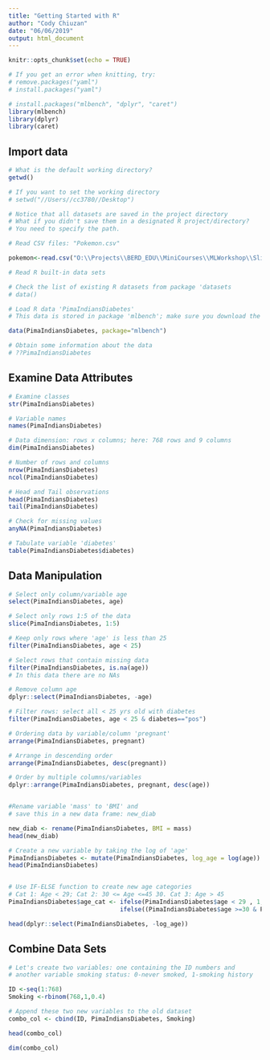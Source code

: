 ---
title: "Getting Started with R"
author: "Cody Chiuzan"
date: "06/06/2019"
output: html_document
---

```{r setup, include=FALSE}
knitr::opts_chunk$set(echo = TRUE)
```

```{r, eval=FALSE}
# If you get an error when knitting, try:
# remove.packages("yaml")
# install.packages("yaml")
```


```{r, echo = T, message = FALSE, warning=FALSE}
# install.packages("mlbench", "dplyr", "caret")
library(mlbench)
library(dplyr)
library(caret)
```


## Import data

```{r}
# What is the default working directory?
getwd()

# If you want to set the working directory
# setwd("//Users//cc3780//Desktop")

# Notice that all datasets are saved in the project directory
# What if you didn't save them in a designated R project/directory?
# You need to specify the path.

# Read CSV files: "Pokemon.csv"

pokemon<-read.csv("O:\\Projects\\BERD_EDU\\MiniCourses\\MLWorkshop\\Slides_Cody\\Pokemon.csv")

# Read R built-in data sets

# Check the list of existing R datasets from package 'datasets
# data()

# Load R data 'PimaIndiansDiabetes'
# This data is stored in package 'mlbench'; make sure you download the package first

data(PimaIndiansDiabetes, package="mlbench")

# Obtain some information about the data
# ??PimaIndiansDiabetes

```

## Examine Data Attributes                               

```{r}
# Examine classes
str(PimaIndiansDiabetes)

# Variable names
names(PimaIndiansDiabetes)    

# Data dimension: rows x columns; here: 768 rows and 9 columns
dim(PimaIndiansDiabetes)

# Number of rows and columns
nrow(PimaIndiansDiabetes)
ncol(PimaIndiansDiabetes)

# Head and Tail observations
head(PimaIndiansDiabetes)
tail(PimaIndiansDiabetes)

# Check for missing values
anyNA(PimaIndiansDiabetes)

# Tabulate variable 'diabetes'
table(PimaIndiansDiabetes$diabetes)

```


## Data Manipulation                    

```{r}
# Select only column/variable age
select(PimaIndiansDiabetes, age)

# Select only rows 1:5 of the data
slice(PimaIndiansDiabetes, 1:5)

# Keep only rows where 'age' is less than 25 
filter(PimaIndiansDiabetes, age < 25)

# Select rows that contain missing data
filter(PimaIndiansDiabetes, is.na(age))
# In this data there are no NAs

# Remove column age 
dplyr::select(PimaIndiansDiabetes, -age)

# Filter rows: select all < 25 yrs old with diabetes
filter(PimaIndiansDiabetes, age < 25 & diabetes=="pos") 

# Ordering data by variable/column 'pregnant'
arrange(PimaIndiansDiabetes, pregnant)

# Arrange in descending order
arrange(PimaIndiansDiabetes, desc(pregnant))

# Order by multiple columns/variables
dplyr::arrange(PimaIndiansDiabetes, pregnant, desc(age))


#Rename variable 'mass' to 'BMI' and 
# save this in a new data frame: new_diab

new_diab <- rename(PimaIndiansDiabetes, BMI = mass)
head(new_diab)

# Create a new variable by taking the log of 'age'
PimaIndiansDiabetes <- mutate(PimaIndiansDiabetes, log_age = log(age))
head(PimaIndiansDiabetes)


# Use IF-ELSE function to create new age categories
# Cat 1: Age < 29; Cat 2: 30 <= Age <=45 30. Cat 3: Age > 45
PimaIndiansDiabetes$age_cat <- ifelse(PimaIndiansDiabetes$age < 29 , 1,
                               ifelse((PimaIndiansDiabetes$age >=30 & PimaIndiansDiabetes$age <= 45), 2, 3))

head(dplyr::select(PimaIndiansDiabetes, -log_age))   
```


## Combine Data Sets                                       
  
```{r}

# Let's create two variables: one containing the ID numbers and
# another variable smoking status: 0-never smoked, 1-smoking history

ID <-seq(1:768)
Smoking <-rbinom(768,1,0.4)

# Append these two new variables to the old dataset
combo_col <- cbind(ID, PimaIndiansDiabetes, Smoking)

head(combo_col)

dim(combo_col)

```